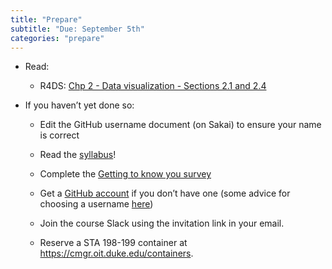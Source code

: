 ```yaml
---
title: "Prepare"
subtitle: "Due: September 5th"
categories: "prepare"
---
```


-   Read:

    -   R4DS: [Chp 2 - Data visualization - Sections 2.1 and 2.4](https://r4ds.hadley.nz/data-visualize.html)

-   If you haven't yet done so:

    -   Edit the GitHub username document (on Sakai) to ensure your name is correct

    -   Read the [syllabus](/course-syllabus.html)!

    -   Complete the [Getting to know you survey](https://sakai.duke.edu/samigo-app/servlet/Login?id=6fa7ebf3-01af-42a6-91ba-3e813d3901221661888762619)

    -   Get a [GitHub account](https://github.com) if you don't have one (some advice for choosing a username [here](https://happygitwithr.com/github-acct.html#username-advice "Happy Git with R"))

    -   Join the course Slack using the invitation link in your email.

    -   Reserve a STA 198-199 container at <https://cmgr.oit.duke.edu/containers>.
